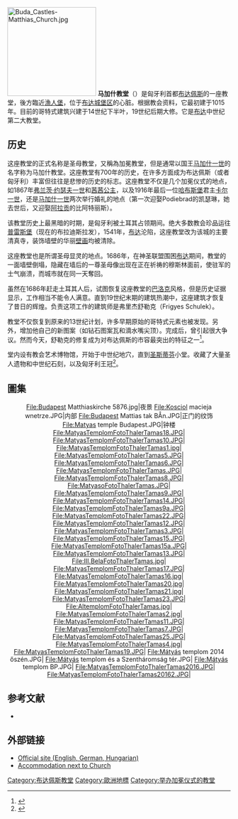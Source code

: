 {{Infobox church
| name                   =馬加什教堂
| fullname               = Church of Our Lady of Buda<br>{{lang-hu|Budavári Nagyboldogasszony-templom}}
| other name             = 
| native_name            = {{lang-hu|Mátyás-templom}}
| native_name_lang       = 
| image                  = Matthias Church, Budapest, 2017.jpg
| imagesize              = 
| imagelink              = 
| imagealt               =
| caption                = 2017年的馬加什教堂

| pushpin map            = Hungary Budapest#Hungary
| pushpin label position = 
| pushpin map alt        = 
| pushpin mapsize        = 
| relief                 = 
| map caption            = 
| coordinates            = {{coord|47|30|07|N|19|02|03|E|region:HU_type:landmark|display=title}}
| iso region             =

| osgraw                 = <!--  TEXT -->
| osgridref              = <!-- {{gbmappingsmall| TEXT}} -->
| location               = [[布達佩斯|布達佩斯]]
| country                = {{HUN}}
| denomination           = [[羅馬天主教|羅馬天主教]]
| previous denomination  = 
| churchmanship          = 
| membership             = 
| attendance             = 
| website                = {{URL|1=https://www.matyas-templom.hu/main.php?Lang=EN|2=www.matyas-templom.hu}}

| former name            = 
| bull date              = 
| founded date           = 11世紀
| founder                = [[伊什特万一世|伊什特万一世]]
| dedication             = 
| dedicated date         = 
| consecrated date       = 
| cult                   = 
| relics                 = 
| events                 = 
| past bishop            = 
| people                 =

| status                 = 教區教堂
| functional status      = 使用中
| heritage designation   = 
| designated date        = 
| architect              = 
| architectural type     = 
| style                  = 
| years built            = 11世紀<br>15世紀(重建)
| groundbreaking         = 
| completed date         = 
| construction cost      = 
| closed date            = 
| demolished date        =

| capacity               = 
| length                 = <!-- {{convert| }} -->
| width                  = <!-- {{convert| }} -->
| width nave             = <!-- {{convert| }} -->
| height                 = <!-- {{convert| }} -->
| diameter               = <!-- {{convert| }} -->
| other dimensions       = 
| floor count            = 
| floor area             = <!-- {{convert| }} -->
| dome quantity          = 
| dome height outer      = <!-- {{convert| }} -->
| dome height inner      = <!-- {{convert| }} -->
| dome dia outer         = <!-- {{convert| }} -->
| dome dia inner         = <!-- {{convert| }} -->
| spire quantity         = 
| spire height           = <!-- {{convert| }} -->
| tower quantity         = 1
| tower height           =
| materials              = 
| bells                  = 3 (倖存) 
| bells hung             = 
| bell weight            = <!-- {{long ton|0| }} -->

| parish                 = 
| deanery                = 
| archdeaconry           = 
| episcopalarea          = 
| archdiocese            = [[天主教艾斯特根-布達佩斯總教區|天主教艾斯特根-布達佩斯總教區]]
| metropolis             = 
| diocese                = 
| province               = 
| presbytery             = 
| synod                  = 
| circuit                = 
| district               = 
| division               = 
| subdivision            =

| archbishop             = 
| bishop                 = 
| abbot                  = 
| prior                  = 
| subprior               = 
| vicar                  = 
| exarch                 = 
| provost-rector         = 
| provost                = 
| viceprovost            = 
| rector                 = {{ill|László Süllei|hu|Süllei László}}<ref>{{Cite web|url=https://www.matyas-templom.hu/SPIRITUAL_LIFE/Our_Community.html|title=Our Community|website=Matthias Church Official website|access-date=24 August 2019}}</ref>
| dean                   = 
| subdean                = 
| archpriest             = 
| precentor              = 
| succentor              = 
| chancellor             = 
| canonchancellor        = 
| canon                  = 
| canonpastor            = 
| canonmissioner         = 
| canontreasurer         = 
| prebendary             = 
| priestincharge         = 
| priest                 = 
| asstpriest             = 
| honpriest              = 
| curate                 = 
| asstcurate             = 
| minister               = 
| assistant              = 
| seniorpastor           = 
| pastor                 = 
| assocpastor            = 
| asstpastor             = 
| chaplain               = 
| archdeacon             = 
| deacon                 = 
| deaconness             =

| reader                 = 
| student intern         = 
| organistdom            = 
| director               = 
| assistantorganist      = 
| elder                  = 
| organist               = {{ill|Bertalan Hock|hu|Hock Bertalan}}
| organscholar           = 
| chapterclerk           = 
| laychapter             = 
| warden                 = 
| verger                 = 
| businessmgr            = 
| liturgycoord           = 
| reledu                 = 
| rcia                   = 
| youthmin               = 
| flowerguild            = 
| musicgroup             = 
| parishadmin            = 
| serversguild           =

| logo                   = 
| logosize               = 
| logolink               = 
| logoalt                =

| embedded               = 
}}
[[File:Buda_Castles-Matthias_Church.jpg|200px]]
'''马加什教堂'''（{{lang-hu|Mátyás-templom}}）是匈牙利首都[[布达佩斯|布达佩斯]]的一座教堂，後方臨近[[漁人堡|漁人堡]]，位于[[布达皇宫|布达城堡区]]的心脏。根据教会资料，它最初建于1015年。目前的哥特式建筑兴建于14世纪下半叶，19世纪后期大修。它是[[布达|布达]]中世纪第二大教堂。

== 历史 ==
这座教堂的正式名称是圣母教堂，又稱為加冕教堂，但是通常以国王[[马加什一世|马加什一世]]的名字称为马加什教堂。这座教堂有700年的历史，在许多方面成为布达佩斯（或者匈牙利）丰富但往往是悲惨的历史的标志。这座教堂不仅是几个加冕仪式的地点，如1867年[[弗兰茨·约瑟夫一世|弗兰茨·约瑟夫一世]]和[[茜茜公主|茜茜公主]]，以及1916年最后一位[[哈布斯堡|哈布斯堡]]君主[[卡爾一世_(奧匈帝國)|卡尔一世]]，还是[[马加什一世|马加什一世]]两次举行婚礼的地点（第一次迎娶Podiebrad的凯瑟琳，她去世后，又迎娶[[阿拉贡|阿拉贡]]的比阿特丽斯）。

该教堂历史上最黑暗的时期，是匈牙利被土耳其占领期间。绝大多数教会珍品运往[[普雷斯堡|普雷斯堡]]（现在的布拉迪斯拉发），1541年，[[布达|布达]]沦陷，这座教堂改为该城的主要清真寺，装饰墙壁的华丽[[壁画|壁画]]均被清除。

这座教堂也是所谓圣母显灵的地点。1686年，在神圣联盟围困[[布达|布达]]期间，教堂的一面墙壁倒塌，隐藏在墙后的一尊圣母像出现在正在祈祷的穆斯林面前，使驻军的士气崩溃，而城市就在同一天奪回。

虽然在1686年赶走土耳其人后，试图恢复这座教堂的[[巴洛克|巴洛克]]风格，但是历史证据显示，工作相当不能令人满意。直到19世纪末期的建筑热潮中，这座建筑才恢复了昔日的辉煌。负责这项工作的建筑师是弗里杰舒勒克（Frigyes Schulek）。

教堂不仅恢复到原来的13世纪计划，许多早期原始的哥特式元素也被发现。另外，增加他自己的新图案（如钻石图案瓦和滴水嘴尖顶）。完成后，曾引起很大争议。然而今天，舒勒克的修复成为对布达佩斯的市容最突出的特征之一<ref>{{Cite web |url=http://www.szakinfo.hu/matyas-templom/eng/ind_tort.htm |title=存档副本 |access-date=2009-12-25 |archive-url=https://web.archive.org/web/20090406012313/http://www.szakinfo.hu/matyas-templom/eng/ind_tort.htm |archive-date=2009-04-06 |dead-url=yes }}</ref>。

堂内设有教会艺术博物馆，开始于中世纪地穴，直到[[斯蒂芬一世|圣斯蒂芬]]小堂。收藏了大量圣人遗物和中世纪石刻，以及匈牙利王冠<ref>{{Cite web |url=http://hungarystartshere.com/Church-of-Our-Lady-Matyas-templom-Budapest |title=存档副本 |accessdate=2009-12-25 |archive-date=2009-04-12 |archive-url=https://web.archive.org/web/20090412164909/http://hungarystartshere.com/Church-of-Our-Lady-Matyas-templom-Budapest |dead-url=yes }}</ref>。

	
== 圖集 ==
<center>
<gallery widths="120" heights="120" perrow="5" style="border: 5px solid #a86; box-shadow: 0.1em 0.1em 0.5em rgba(0,0,0,0.75); border-radius: 0.5em;">
File:Budapest Matthiaskirche 5876.jpg|夜景
File:Kosciol macieja wnetrze.JPG|内部
File:Budapest Mattias tak BÅn.JPG|正门的纹饰
File:Matyas temple Budapest.JPG|钟楼
File:MatyasTemplomFotoThalerTamas18.JPG| 
File:MatyasTemplomFotoThalerTamas10.JPG| 
File:MatyasTemplomFotoThalerTamas1.jpg| 
File:MatyasTemplomFotoThalerTamas5.JPG| 
File:MatyasTemplomFotoThalerTamas6.JPG| 
File:MatyasTemplomFotoThalerTamas.JPG| 
File:MatyasTemplomFotoThalerTamas8.JPG| 
File:MatyasoFotoThalerTamas.JPG| 
File:MatyasTemplomFotoThalerTamas9.JPG| 
File:MatyasTemplomFotoThalerTamas14.JPG| 
File:MatyasTemplomFotoThalerTamas9a.JPG| 
File:MatyasTemplomFotoThalerTamas22.JPG| 
File:MatyasTemplomFotoThalerTamas12.JPG| 
File:MatyasTemplomFotoThalerTamas3.JPG| 
File:MatyasTemplomFotoThalerTamas15.JPG| 
File:MatyasTemplomFotoThalerTamas15a.JPG| 
File:MatyasTemplomFotoThalerTamas13.JPG| 
File:III.BelaFotoThalerTamas.jpg| 
File:MatyasTemplomFotoThalerTamas17.JPG| 
File:MatyasTemplomFotoThalerTamas16.jpg| 
File:MatyasTemplomFotoThalerTamas20.jpg| 
File:MatyasTemplomFotoThalerTamas21.jpg| 
File:MatyasTemplomFotoThalerTamas23.JPG| 
File:AltemplomFotoThalerTamas.jpg|
File:MatyasTemplomFotoThalerTamas2.jpg| 
File:MatyasTemplomFotoThalerTamas11.JPG| 
File:MatyasTemplomFotoThalerTamas7.JPG| 
File:MatyasTemplomFotoThalerTamas25.JPG| 
File:MatyasTemplomFotoThalerTamas4.jpg| 
File:MatyasTemplomFotoThalerTamas19.JPG| 
File:Mátyás templom 2014 őszén.JPG| 
File:Mátyás templom és a Szentháromság tér.JPG| 
File:Mátyás templom BP.JPG| 
File:MatyasTemplomFotoThalerTamas2016.JPG| 
File:MatyasTemplomFotoThalerTamas20162.JPG| 
</gallery>
</center>

== 参考文献 ==
{{reflist}}
* {{cite book |last=Schneider |first=Rolf |editor=Manfred Leier |others=trans. from German by Susan Ghanouni and Rae Walter |title=100 most beautiful cathedrals of the world: A journey through five continents |year=2004 |publisher=Chartwell Books |location=Edison, New Jersey |pages=104–105}}

== 外部链接 ==
{{commonscat|Matthias Church (Budapest)}}
* [http://www.matyas-templom.hu/  Official site (English, German, Hungarian)] {{Wayback|url=http://www.matyas-templom.hu/ |date=20100310022952 }}
* [http://www1.hilton.com/en_US/hi/hotel/BUDHITW-Hilton-Budapest-hotel/index.do Accommodation next to Church] {{Wayback|url=http://www1.hilton.com/en_US/hi/hotel/BUDHITW-Hilton-Budapest-hotel/index.do |date=20080517104202 }}
{{布达佩斯}}

[[Category:布达佩斯教堂|Category:布达佩斯教堂]]
[[Category:歐洲地標|Category:歐洲地標]]
[[Category:举办加冕仪式的教堂|Category:举办加冕仪式的教堂]]